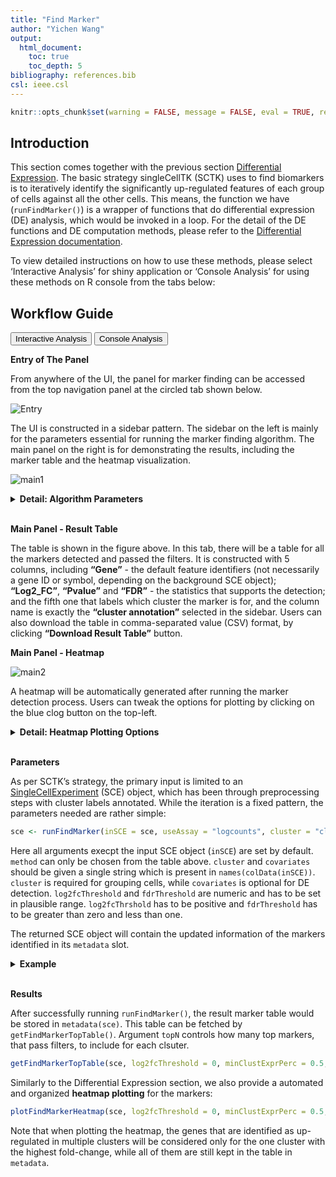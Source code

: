 ```yaml
---
title: "Find Marker"
author: "Yichen Wang"
output:
  html_document:
    toc: true
    toc_depth: 5
bibliography: references.bib
csl: ieee.csl
---
```


```r
knitr::opts_chunk$set(warning = FALSE, message = FALSE, eval = TRUE, results = "hold")
```

````{=html}
<head>
<meta name="viewport" content="width=device-width, initial-scale=1">
</head>
<body>
````

## Introduction

This section comes together with the previous section [Differential Expression](differential_expression.html). The basic strategy singleCellTK (SCTK) uses to find biomarkers is to iteratively identify the significantly up-regulated features of each group of cells against all the other cells. This means, the function we have (`runFindMarker()`) is a wrapper of functions that do differential expression (DE) analysis, which would be invoked in a loop. For the detail of the DE functions and DE computation methods, please refer to the [Differential Expression documentation](differential_expression.html).  

To view detailed instructions on how to use these methods, please select 'Interactive Analysis' for shiny application or 'Console Analysis' for using these methods on R console from the tabs below: <br>

## Workflow Guide

````{=html}
<div class="tab">
  <button class="tablinks" onclick="openTab(event, 'interactive')" id="ia-button">Interactive Analysis</button>
  <button class="tablinks" onclick="openTab(event, 'console')" id="console-button">Console Analysis</button>
</div>

<div id="interactive" class="tabcontent">
````

**Entry of The Panel**

From anywhere of the UI, the panel for marker finding can be accessed from the top navigation panel at the circled tab shown below.  

![Entry](ui_screenshots/find_marker/fm_ui_entry.png)\

The UI is constructed in a sidebar pattern. The sidebar on the left is mainly for the parameters essential for running the marker finding algorithm. The main panel on the right is for demonstrating the results, including the marker table and the heatmap visualization.  

![main1](ui_screenshots/find_marker/fm_ui_main1.png)\

````{=html}
<details>
  <summary><b>Detail: Algorithm Parameters</b></summary>
```` 

- Method selection - selection input **"Select Differential Expression Method"**. Users will choose which method to use. The method here means the intrinsic dependency used for differential expression (DE) analysis.
- Assay selection - selection input **"Select Assay"**. Users will choose which expression data matrix to use for marker detection. Note that for method "MAST" and "Limma", a log-normalized feature expression matrix is required. 
- Cluster definition - selection input **"Cluster Annotation"**. Users will choose a cell level annotation, which defines the cluster assignment for each cell. 
- Covariate selection - selection input **"Covariate(s)"**. A covariate is another set of categorization on the cells involved in the analysis, used for modeling. Multiple selections are acceptable. 
- Log2FC cutoff setting - numeric input **"Log2FC greater than"**. The cutoff set here will rule out DE genes with absolute value of Log2FC (logged fold change) smaller than the cutoff from the result. 
- FDR cutoff setting - numeric input **"FDR less than"**. The cutoff set here will rule out DE genes with FDR (false discovery rate) value more than the cutoff from the result.
- Expression percentage cutoff - numeric inputs **"Minimum Expressed Percentage in Cluster"** and **"Maximum Expressed Percentage in Control"**. These are filters that will be applied on the result table. Known that the markers for one cluster is identified by performing DE analysis on this cluster against all other cells, the first parameter rules out the marker genes that are expressed in less than a percentage of cells in the cluster of interests. In a similar way, the second parameter excludes the marker genes expressed in more that a percentage of cells in all other clusters.  
- Mean expression level cutoff - numeric input **"Minimum Mean Expression Level in Cluster"**. Following the last bullet point, this parameter will keep only the marker genes with mean expression level in the cluster higher than higher than a value. 

````{=html}
</details>
<br/>
````

**Main Panel - Result Table**

The table is shown in the figure above. In this tab, there will be a table for all the markers detected and passed the filters. It is constructed with 5 columns, including **"Gene"** - the default feature identifiers (not necessarily a gene ID or symbol, depending on the background SCE object); **"Log2_FC"**, **"Pvalue"** and **"FDR"** - the statistics that supports the detection; and the fifth one that labels which cluster the marker is for, and the column name is exactly the **"cluster annotation"** selected in the sidebar. Users can also download the table in comma-separated value (CSV) format, by clicking **"Download Result Table"** button.  

**Main Panel - Heatmap**

![main2](ui_screenshots/find_marker/fm_ui_main2.png)\

A heatmap will be automatically generated after running the marker detection process. Users can tweak the options for plotting by clicking on the blue clog button on the top-left. 

````{=html}
<details>
  <summary><b>Detail: Heatmap Plotting Options</b></summary>
```` 

- Cluster ordering - radio button **"Order blocks by"**. User will determine here whether to order the columns of the heatmap by the cluster name (i.e. annotation) or the size (i.e. number of cells). Checkbox **"Decreasing"**. Users can check this option for putting the alphabetically latter cluster or cluster with the largest size on the left. 
- Top N marker cutoff - checkbox and numeric input **"Plot Top N markers of each cluster"**. If the checkbox is not checked, all markers passing the running filter (mentioned above) and plotting filters (will mention below) will be plotted. Otherwise checked, only the top `N` markers, as `N` is the input numeric value in the numeric input below the checkbox, for each cluster will be plotted. The ranking is based on Log2FC value. When less than `N` markers are detected for one cluster, all of them will be plotted. 
- Log2FC cutoff - numeric input **"Plot Log2FC greater than"**. The cutoff set here will rule out markers with absolute value of Log2FC (logged fold change) smaller than the cutoff from the plotting. This will not affect the result saved when running the algorithm. 
- FDR cutoff - numeric input **""**. The cutoff set here will rule out markers with FDR (false discovery rate) value more than the cutoff from the plotting. Similarly, this will not affect the result saved when running the algorithm. 
- Expression percentage cutoff - numeric inputs **"Plot Cluster Expression Percentage More Than"** and **"Plot Control Expression Percentage Less Than"**. These are filters that will be applied on the result table. Known that the markers for one cluster is identified by performing DE analysis on this cluster against all other cells, the first parameter rules out the marker genes that are expressed in less than a percentage of cells in the cluster of interests. In a similar way, the second parameter excludes the marker genes expressed in more that a percentage of cells in all other clusters.  
- Mean expression level cutoff - numeric input **"Plot Mean Cluster Expression Level More Than"**. Following the last bullet point, this parameter will keep only the marker genes with mean expression level in the cluster higher than higher than a value. 
- Additional annotation - multiple selection input **"Additional feature annotation"** and **"Additional cell annotation"**. User can add up more cell or gene annotation to the heatmap legend.  

````{=html}
</details>
<br/>

</div>

<div id="console" class="tabcontent">
````

**Parameters**

As per SCTK's strategy, the primary input is limited to an [SingleCellExperiment](https://rdrr.io/bioc/SingleCellExperiment/man/SingleCellExperiment.html) (SCE) object, which has been through preprocessing steps with cluster labels annotated. While the iteration is a fixed pattern, the parameters needed are rather simple:  

```R
sce <- runFindMarker(inSCE = sce, useAssay = "logcounts", cluster = "cluster", covariates = NULL, log2fcThreshold = 0.25, fdrThreshold = 0.05)
```

Here all arguments execpt the input SCE object (`inSCE`) are set by default. `method` can only be chosen from the table above. `cluster` and `covariates` should be given a single string which is present in `names(colData(inSCE))`. `cluster` is required for grouping cells, while `covariates` is optional for DE detection. `log2fcThreshold` and `fdrThreshold` are numeric and has to be set in plausible range. `log2fcThrshold` has to be positive and `fdrThreshold` has to be greater than zero and less than one.  

The returned SCE object will contain the updated information of the markers identified in its `metadata` slot.  

````{=html}
<details>
  <summary><b>Example</b></summary>
```` 

**Preprocessing**

The preprocessing for obtaining cluster assignment was done using the exactly same workflow presented in the [A La Carte Workflow Tutorial](02_a_la_carte_workflow.html).  

```R
library(singleCellTK)
sce <- importExampleData("pbmc3k")
sce <- runPerCellQC(sce, mitoRef = "human", mitoIDType = "symbol", mitoGeneLocation = "rownames")
sce <- subsetSCECols(sce, colData = c('total > 600', 'detected > 300', 'mito_percent < 5'))
sce <- scaterlogNormCounts(sce, useAssay = "counts", assayName = "logcounts")
sce <- runModelGeneVar(sce, useAssay = "logcounts")
sce <- setTopHVG(sce, method = "modelGeneVar")
sce <- scaterPCA(inSCE = sce, useAssay = "logcounts", useFeatureSubset = "HVG_modelGeneVar2000", 
                 reducedDimName = "PCA", seed = 12345)
sce <- runScranSNN(sce, useReducedDim = "PCA", nComp = 10, k = 14,
                   weightType = "jaccard", clusterName = "cluster", seed = 12345)
sce <- runUMAP(sce, useReducedDim = "PCA", initialDims = 10, reducedDimName = "UMAP", seed = 12345)
```

```r
library(singleCellTK)
sce <- readRDS("tutorial_pbmc3k_clustered.rds")
```

And we can visualize the cell populations on the UMAP with cluster labeled.

```R
plotSCEDimReduceColData(sce, colorBy = "cluster", reducedDimName = "UMAP")
```

**Get Markers**

Then we call `runFindMarker()` on the clustered data, with the cluster annotation just obtained, `"cluster"`.  

```R
sce <- runFindMarker(inSCE = sce, useAssay = "logcounts", cluster = "cluster")
```

````{=html}
</details>
<br/>
````

**Results**

After successfully running `runFindMarker()`, the result marker table would be stored in `metadata(sce)`. This table can be fetched by `getFindMarkerTopTable()`. Argument `topN` controls how many top markers, that pass filters, to include for each clsuter.

```R
getFindMarkerTopTable(sce, log2fcThreshold = 0, minClustExprPerc = 0.5, topN = 1)
```

Similarly to the Differential Expression section, we also provide a automated and organized **heatmap plotting** for the markers:  

```R
plotFindMarkerHeatmap(sce, log2fcThreshold = 0, minClustExprPerc = 0.5, maxCtrlExprPerc = 0.5, rowLabel = TRUE)
```

Note that when plotting the heatmap, the genes that are identified as up-regulated in multiple clusters will be considered only for the one cluster with the highest fold-change, while all of them are still kept in the table in `metadata`. 

````{=html} 
</div>
<script>
document.getElementById("ia-button").click();
</script>
</body>
````
